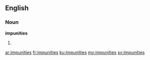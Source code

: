 ==English==

===Noun===
'''impunities'''

# {{plural of|[[impunity]]}}

[[ar:impunities]]
[[fr:impunities]]
[[ku:impunities]]
[[my:impunities]]
[[sv:impunities]]
